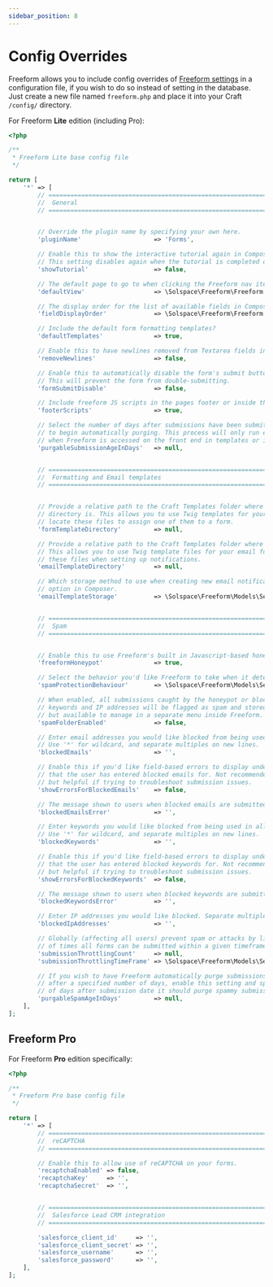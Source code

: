 ```yaml
---
sidebar_position: 8
---
```


# Config Overrides

Freeform allows you to include config overrides of [Freeform settings](../configuration/settings) in a configuration file, if you wish to do so instead of setting in the database. Just create a new file named `freeform.php` and place it into your Craft `/config/` directory.

For Freeform **Lite** edition (including Pro):

```php showLineNumbers
<?php

/**
 * Freeform Lite base config file
 */

return [
    '*' => [
        // ================================================================================================
        //  General
        // ================================================================================================


        // Override the plugin name by specifying your own here.
        'pluginName'                    => 'Forms',

        // Enable this to show the interactive tutorial again in Composer.
        // This setting disables again when the tutorial is completed or skipped.
        'showTutorial'                  => false,

        // The default page to go to when clicking the Freeform nav item.
        'defaultView'                   => \Solspace\Freeform\Freeform::VIEW_FORMS,

        // The display order for the list of available fields in Composer.
        'fieldDisplayOrder'             => \Solspace\Freeform\Freeform::FIELD_DISPLAY_ORDER_NAME,

        // Include the default form formatting templates?
        'defaultTemplates'              => true,

        // Enable this to have newlines removed from Textarea fields in submissions when exporting.
        'removeNewlines'                => false,

        // Enable this to automatically disable the form's submit button when the form is submitted.
        // This will prevent the form from double-submitting.
        'formSubmitDisable'             => false,

        // Include freeform JS scripts in the pages footer or inside the form tag.
        'footerScripts'                 => true,

        // Select the number of days after submissions have been submitted for Freeform
        // to begin automatically purging. This process will only run every hour, and only
        // when Freeform is accessed on the front end in templates or in the control panel.
        'purgableSubmissionAgeInDays'   => null,


        // ================================================================================================
        //  Formatting and Email templates
        // ================================================================================================


        // Provide a relative path to the Craft Templates folder where your custom formatting templates
        // directory is. This allows you to use Twig templates for your form formatting, and helps Composer
        // locate these files to assign one of them to a form.
        'formTemplateDirectory'         => null,

        // Provide a relative path to the Craft Templates folder where your email templates directory is.
        // This allows you to use Twig template files for your email formatting, and helps Composer locate
        // these files when setting up notifications.
        'emailTemplateDirectory'        => null,

        // Which storage method to use when creating new email notifications with 'Add New Notification'
        // option in Composer.
        'emailTemplateStorage'          => \Solspace\Freeform\Models\Settings::EMAIL_TEMPLATE_STORAGE_DB,


        // ================================================================================================
        //  Spam
        // ================================================================================================


        // Enable this to use Freeform's built in Javascript-based honeypot spam protection.
        'freeformHoneypot'              => true,

        // Select the behavior you'd like Freeform to take when it detects a submission as being spam.
        'spamProtectionBehaviour'       => \Solspace\Freeform\Models\Settings::PROTECTION_SIMULATE_SUCCESS,

        // When enabled, all submissions caught by the honeypot or blocked email addresses,
        // keywords and IP addresses will be flagged as spam and stored in the database,
        // but available to manage in a separate menu inside Freeform.
        'spamFolderEnabled'             => false,

        // Enter email addresses you would like blocked from being used in Email fields.
        // Use '*' for wildcard, and separate multiples on new lines.
        'blockedEmails'                 => '',

        // Enable this if you'd like field-based errors to display under the email field(s)
        // that the user has entered blocked emails for. Not recommended for regular use,
        // but helpful if trying to troubleshoot submission issues.
        'showErrorsForBlockedEmails'    => false,

        // The message shown to users when blocked emails are submitted. Can use the {email} variable.
        'blockedEmailsError'            => '',

        // Enter keywords you would like blocked from being used in all text and textarea fields.
        // Use '*' for wildcard, and separate multiples on new lines.
        'blockedKeywords'               => '',

        // Enable this if you'd like field-based errors to display under the field(s)
        // that the user has entered blocked keywords for. Not recommended for regular use,
        // but helpful if trying to troubleshoot submission issues.
        'showErrorsForBlockedKeywords'  => false,

        // The message shown to users when blocked keywords are submitted. Can use {value} and {keyword} variables.
        'blockedKeywordsError'          => '',

        // Enter IP addresses you would like blocked. Separate multiples on new lines.
        'blockedIpAddresses'            => '',

        // Globally (affecting all users) prevent spam or attacks by limiting the number
        // of times all forms can be submitted within a given timeframe.
        'submissionThrottlingCount'     => null,
        'submissionThrottlingTimeFrame' => \Solspace\Freeform\Models\Settings::THROTTLING_TIME_FRAME_MINUTES,

        // If you wish to have Freeform automatically purge submissions flagged as spam
        // after a specified number of days, enable this setting and specify the number
        // of days after submission date it should purge spammy submissions.
        'purgableSpamAgeInDays'         => null,
    ],
];
```

## Freeform Pro

For Freeform **Pro** edition specifically:

```php showLineNumbers
<?php

/**
 * Freeform Pro base config file
 */

return [
    '*' => [
        // ================================================================================================
        //  reCAPTCHA
        // ================================================================================================

        // Enable this to allow use of reCAPTCHA on your forms.
        'recaptchaEnabled' => false,
        'recaptchaKey'     => '',
        'recaptchaSecret'  => '',


        // ================================================================================================
        //  Salesforce Lead CRM integration
        // ================================================================================================

        'salesforce_client_id'     => '',
        'salesforce_client_secret' => '',
        'salesforce_username'      => '',
        'salesforce_password'      => '',
    ],
];
```
